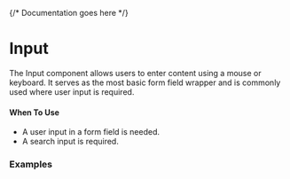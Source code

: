 

<Meta of={InputStories} />

{/* Documentation goes here */}

# Input

The Input component allows users to enter content using a mouse or keyboard. It serves as the most basic form field wrapper and is commonly used where user input is required.

#### **When To Use**
- A user input in a form field is needed.  
- A search input is required.  

### Examples


<Canvas meta={InputStories.default} />
